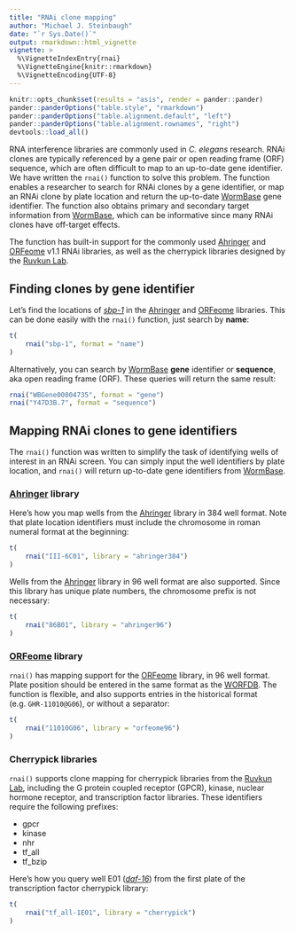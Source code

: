 ```yaml
---
title: "RNAi clone mapping"
author: "Michael J. Steinbaugh"
date: "`r Sys.Date()`"
output: rmarkdown::html_vignette
vignette: >
  %\VignetteIndexEntry{rnai}
  %\VignetteEngine{knitr::rmarkdown}
  %\VignetteEncoding{UTF-8}
---
```


[ruvkun lab]: https://molbio.mgh.harvard.edu/laboratories/ruvkun
[ahringer]: http://www.us.lifesciences.sourcebioscience.com/clone-products/non-mammalian/c-elegans/c-elegans-rnai-library/
[orfeome]: http://dharmacon.gelifesciences.com/non-mammalian-cdna-and-orf/c.-elegans-rnai/
[orfeome sbs]: http://www.us.lifesciences.sourcebioscience.com/clone-products/non-mammalian/c-elegans/c-elegans-orfeome-version-11/
[worfdb]: http://worfdb.dfci.harvard.edu
[wormbase]: http://www.wormbase.org

[*daf-16*]: http://www.wormbase.org/species/c_elegans/gene/WBGene00000912
[*sbp-1*]: http://www.wormbase.org/species/c_elegans/gene/WBGene00004735

```r
knitr::opts_chunk$set(results = "asis", render = pander::pander)
pander::panderOptions("table.style", "rmarkdown")
pander::panderOptions("table.alignment.default", "left")
pander::panderOptions("table.alignment.rownames", "right")
devtools::load_all()
```

RNA interference libraries are commonly used in *C. elegans* research. RNAi clones are typically referenced by a gene pair or open reading frame (ORF) sequence, which are often difficult to map to an up-to-date gene identifier. We have written the `rnai()` function to solve this problem. The function enables a researcher to search for RNAi clones by a gene identifier, or map an RNAi clone by plate location and return the up-to-date [WormBase][] gene identifier. The function also obtains primary and secondary target information from [WormBase][], which can be informative since many RNAi clones have off-target effects.

The function has built-in support for the commonly used [Ahringer][ahringer] and [ORFeome][] v1.1 RNAi libraries, as well as the cherrypick libraries designed by the [Ruvkun Lab][].

## Finding clones by gene identifier

Let's find the locations of [*sbp-1*][] in the [Ahringer][] and [ORFeome][] libraries. This can be done easily with the `rnai()` function, just search by **name**:

```r
t(
    rnai("sbp-1", format = "name")
)
```

Alternatively, you can search by [WormBase][] **gene** identifier or **sequence**, aka open reading frame (ORF). These queries will return the same result:

```r
rnai("WBGene00004735", format = "gene")
rnai("Y47D3B.7", format = "sequence")
```


## Mapping RNAi clones to gene identifiers

The `rnai()` function was written to simplify the task of identifying wells of interest in an RNAi screen. You can simply input the well identifiers by plate location, and `rnai()` will return up-to-date gene identifiers from [WormBase][].

### [Ahringer][] library

Here's how you map wells from the [Ahringer][] library in 384 well format. Note that plate location identifiers must include the chromosome in roman numeral format at the beginning:

```r
t(
    rnai("III-6C01", library = "ahringer384")
)
```

Wells from the [Ahringer][] library in 96 well format are also supported. Since this library has unique plate numbers, the chromosome prefix is not necessary:

```r
t(
    rnai("86B01", library = "ahringer96")
)
```

### [ORFeome][] library

`rnai()` has mapping support for the [ORFeome][] library, in 96 well format. Plate position should be entered in the same format as the [WORFDB][]. The function is flexible, and also supports entries in the historical format (e.g. `GHR-11010@G06`), or without a separator:

```r
t(
    rnai("11010G06", library = "orfeome96")
)
```

### Cherrypick libraries

`rnai()` supports clone mapping for cherrypick libraries from the [Ruvkun Lab][], including the G protein coupled receptor (GPCR), kinase, nuclear hormone receptor, and transcription factor libraries. These identifiers require the following prefixes:

- gpcr
- kinase
- nhr
- tf_all
- tf_bzip

Here's how you query well E01 ([*daf-16*][]) from the first plate of the transcription factor cherrypick library:

```r
t(
    rnai("tf_all-1E01", library = "cherrypick")
)
```
